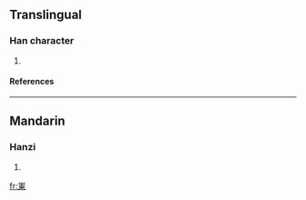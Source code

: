 {{see|岽}}

==Translingual==
===Han character===
{{Han char|rn=46|rad=山|as=08|sn=11|four=|canj=山木田 (UDW), X山木田 (XUDW)}}
# {{defn|Han|sort=山08}}
====References====
{{Han ref|kx=0315.151|hdz=10778.040|uh=5D2C|ud=23852}}
----
==Mandarin==
===Hanzi===
{{cmn-hanzi|sim=岽|pin=[[dōng]] (dong1)|wg=tung<sup>1</sup>}}
# {{defn|Mandarin}}

[[fr:崬]]